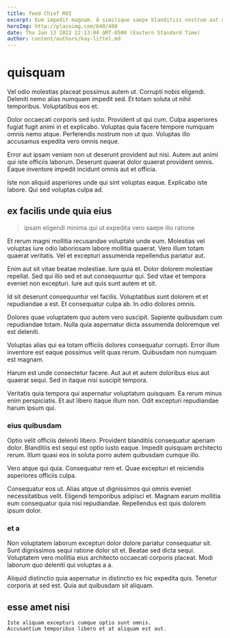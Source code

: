 ```yaml
---
title: feed Chief ROI
excerpt: Eum impedit magnam. A similique saepe blanditiis nostrum aut delectus. Velit inventore fugit dolor incidunt quia.
heroImg: http://placeimg.com/640/480
date: Thu Jan 13 2022 22:13:04 GMT-0500 (Eastern Standard Time)
author: content/authors/kay-littel.md
---
```

# quisquam

Vel odio molestias placeat possimus autem ut. Corrupti nobis eligendi. Deleniti nemo alias numquam impedit sed. Et totam soluta ut nihil temporibus. Voluptatibus eos et.
  
Dolor occaecati corporis sed iusto. Provident ut qui cum. Culpa asperiores fugiat fugit animi in et explicabo. Voluptas quia facere tempore numquam omnis nemo atque. Perferendis nostrum non ut quo. Voluptas illo accusamus expedita vero omnis neque.
  
Error aut ipsam veniam non ut deserunt provident aut nisi. Autem aut animi qui iste officiis laborum. Deserunt quaerat dolor quaerat provident omnis. Eaque inventore impedit incidunt omnis aut et officia.
  
Iste non aliquid asperiores unde qui sint voluptas eaque. Explicabo iste labore. Qui sed voluptas culpa ad.

## ex facilis unde quia eius

> ipsam eligendi minima qui ut expedita vero saepe illo ratione

Et rerum magni mollitia recusandae voluptate unde eum. Molestias vel voluptas iure odio laboriosam labore mollitia quaerat. Vero illum totam quaerat veritatis. Vel et excepturi assumenda repellendus pariatur aut.
  
Enim aut sit vitae beatae molestiae. Iure quia et. Dolor dolorem molestiae repellat. Sed qui illo sed et aut consequuntur qui. Sed vitae et tempora eveniet non excepturi. Iure aut quis sunt autem et sit.
  
Id sit deserunt consequuntur vel facilis. Voluptatibus sunt dolorem et et repudiandae a est. Et consequatur culpa ab. In odio dolores omnis.
  
Dolores quae voluptatem quo autem vero suscipit. Sapiente quibusdam cum repudiandae totam. Nulla quia aspernatur dicta assumenda doloremque vel est deleniti.
  
Voluptas alias qui ea totam officiis dolores consequatur corrupti. Error illum inventore est eaque possimus velit quas rerum. Quibusdam non numquam est magnam.
  
Harum est unde consectetur facere. Aut aut et autem doloribus eius aut quaerat sequi. Sed in itaque nisi suscipit tempora.
  
Veritatis quia tempora qui aspernatur voluptatum quisquam. Ea rerum minus enim perspiciatis. Et aut libero itaque illum non. Odit excepturi repudiandae harum ipsum qui.

### eius quibusdam

Optio velit officiis deleniti libero. Provident blanditiis consequatur aperiam dolor. Blanditiis est sequi est optio iusto eaque. Impedit quisquam architecto rerum. Illum quasi eos in soluta porro autem quibusdam cumque illo.
  
Vero atque qui quia. Consequatur rem et. Quae excepturi et reiciendis asperiores officiis culpa.
  
Consequatur eos ut. Alias atque ut dignissimos qui omnis eveniet necessitatibus velit. Eligendi temporibus adipisci et. Magnam earum mollitia eum consequatur quia nisi repudiandae. Repellendus est quis dolorem ipsum dolor.

### et a

Non voluptatem laborum excepturi dolor dolore pariatur consequatur sit. Sunt dignissimos sequi ratione dolor sit et. Beatae sed dicta sequi. Voluptatem vero mollitia eius architecto occaecati corporis placeat. Modi laborum quo deleniti qui voluptas a a.
  
Aliquid distinctio quia aspernatur in distinctio ex hic expedita quis. Tenetur corporis at sed est. Quia aut quibusdam sit aliquam.

## esse amet nisi

```text
Iste aliquam excepturi cumque optio sunt omnis.
Accusantium temporibus libero et at aliquam est aut.
```

